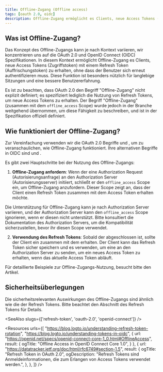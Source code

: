 ```yaml
---
title: Offline-Zugang (Offline access)
tags: [oauth 2.0, oidc]
description: Offline-Zugang ermöglicht es Clients, neue Access Tokens (Zugriffstoken) zu erhalten, ohne dass der Benutzer sich erneut authentifizieren muss. Dies ist nützlich für langlebige Sitzungen und eine bessere Benutzererfahrung.
---
```


## Was ist Offline-Zugang?

Das Konzept des Offline-Zugangs kann je nach Kontext variieren, wir konzentrieren uns auf die OAuth 2.0 und OpenID Connect (OIDC) Spezifikationen. In diesem Kontext ermöglicht Offline-Zugang es Clients, neue <Ref slug="access-token">Access Tokens (Zugriffstoken)</Ref> mit einem <Ref slug="refresh-token">Refresh Token (Auffrischungstoken)</Ref> zu erhalten, ohne dass der Benutzer sich erneut authentifizieren muss. Diese Funktion ist besonders nützlich für langlebige Sitzungen und eine bessere Benutzererfahrung.

Es ist zu beachten, dass OAuth 2.0 den Begriff "Offline-Zugang" nicht explizit definiert; es spezifiziert lediglich die Nutzung von Refresh Tokens, um neue Access Tokens zu erhalten. Der Begriff "Offline-Zugang" (zusammen mit dem `offline_access` Scope) wurde jedoch in der Branche weitgehend übernommen, um diese Fähigkeit zu beschreiben, und ist in der <Ref slug="openid-connect" /> Spezifikation offiziell definiert.

## Wie funktioniert der Offline-Zugang?

Zur Vereinfachung verwenden wir die OAuth 2.0 Begriffe <Ref slug="authorization-request" /> und <Ref slug="authorization-server" />, um zu veranschaulichen, wie Offline-Zugang funktioniert. Ihre alternativen Begriffe in OIDC sind <Ref slug="authentication-request" /> und <Ref slug="openid-connect" headingId="openid-provider-op" />.

Es gibt zwei Hauptschritte bei der Nutzung des Offline-Zugangs:

1. **Offline-Zugang anfordern**: Wenn der <Ref slug="client" /> eine Authorization Request (Autorisierungsanfrage) an den Authorization Server (Autorisierungsserver) initiiert, schließt er den `offline_access` Scope ein, um Offline-Zugang anzufordern. Dieser Scope zeigt an, dass der Client einen Refresh Token zusammen mit dem Access Token erhalten möchte.

  Die Unterstützung für Offline-Zugang kann je nach Authorization Server variieren, und der Authorization Server kann den `offline_access` Scope ignorieren, wenn er diesen nicht unterstützt. Bitte konsultiert die Dokumentation des Authorization Servers, um die Kompatibilität sicherzustellen, bevor ihr diesen Scope verwendet.

2. **Verwendung des Refresh Tokens**: Sobald der <Ref slug="oauth-2.0-grant" /> abgeschlossen ist, sollte der Client ein <Ref slug="refresh-token" /> zusammen mit dem <Ref slug="access-token" /> erhalten. Der Client kann das Refresh Token sicher speichern und es verwenden, um eine <Ref slug="token-request" /> an den Authorization Server zu senden, um ein neues Access Token zu erhalten, wenn das aktuelle Access Token abläuft.

Für detaillierte Beispiele zur Offline-Zugangs-Nutzung, besucht bitte den <Ref slug="refresh-token" /> Artikel.

## Sicherheitsüberlegungen

Die sicherheitsrelevanten Auswirkungen des Offline-Zugangs sind ähnlich wie die der Refresh Tokens. Bitte beachtet den Abschnitt <Ref slug="refresh-token" headingId="security-considerations" /> des Refresh Tokens für Details.

<SeeAlso slugs={['refresh-token', 'oauth-2.0', 'openid-connect']} />

<Resources
  urls={[
    "https://blog.logto.io/understanding-refresh-token-rotation",
    "https://blog.logto.io/understanding-tokens-in-oidc",
    {
      url: "https://openid.net/specs/openid-connect-core-1_0.html#OfflineAccess",
      result: {
        ogTitle: "Offline Access in OpenID Connect Core 1.0",
      }
    },
    {
      url: "https://datatracker.ietf.org/doc/html/rfc6749#section-1.5",
      result: {
        ogTitle: "Refresh Token in OAuth 2.0",
        ogDescription: "Refresh Tokens sind Anmeldeinformationen, die zum Erlangen von Access Tokens verwendet werden.",
      },
    },
  ]}
/>
